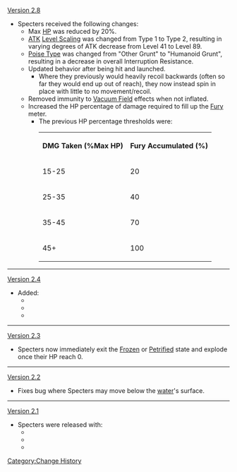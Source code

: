 [[Version 2.8]]
* Specters received the following changes:
** Max [[HP]] was reduced by 20%.
** [[ATK]] [[Level Scaling/Enemy|Level Scaling]] was changed from Type 1 to Type 2, resulting in varying degrees of ATK decrease from Level 41 to Level 89.
** [[Interruption Resistance/Poise#Poise Type|Poise Type]] was changed from "Other Grunt" to "Humanoid Grunt", resulting in a decrease in overall Interruption Resistance.
** Updated behavior after being hit and launched.
*** Where they previously would heavily recoil backwards (often so far they would end up out of reach), they now instead spin in place with little to no movement/recoil.
** Removed immunity to [[Vacuum Field]] effects when not inflated.
** Increased the HP percentage of damage required to fill up the [[Fury]] meter.
*** The previous HP percentage thresholds were:<table class="fandom-table"><tr><th>DMG Taken (%Max HP)</th><th>Fury Accumulated (%)</th></tr><tr><td>15-25</td><td>20</td></tr><tr><td>25-35</td><td>40</td></tr><tr><td>35-45</td><td>70</td></tr><tr><td>45+</td><td>100</td></tr></table>
----
[[Version 2.4]]
* Added:
** {{Enemy|Pyro Specter}}
**{{Enemy|Electro Specter}}
**{{Enemy|Cryo Specter}}

----
[[Version 2.3]]

* Specters now immediately exit the [[Frozen]] or [[Planet Befall|Petrified]] state and explode once their HP reach 0.

----
[[Version 2.2]]

* Fixes bug where Specters may move below the [[water]]'s surface.

----
[[Version 2.1]]

*Specters were released with:
**{{Enemy|Hydro Specter}}
**{{Enemy|Anemo Specter}}
**{{Enemy|Geo Specter}}
<noinclude>
[[Category:Change History]]
</noinclude>
